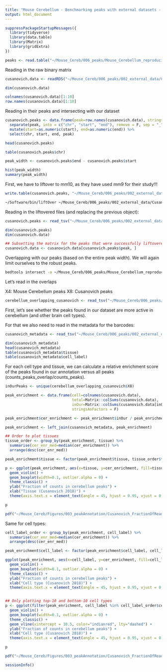 ```yaml
---
title: "Mouse Cerebellum - Benchmarking peaks with external datasets - Cusanovich Cell 2018"
output: html_document
---
```


```r
suppressPackageStartupMessages({
  library(tidyverse)
  library(data.table)
  library(Matrix)
  library(gridExtra)
})
```

```r
peaks <- read.table("~/Mouse_Cereb/006_peaks/Mouse_Cerebellum_reproducible_peaks_summary.txt", header = T, sep = "\t", stringsAsFactors = F)
```

Reading in the raw binary matrix

```r
cusanovich.data <- readRDS("~/Mouse_Cereb/006_peaks/002_external_data/Cusanovich_Cell_2018/atac_matrix.binary.qc_filtered.rds")

dim(cusanovich.data)

colnames(cusanovich.data)[1:10]
row.names(cusanovich.data)[1:10]
```

Reading in their peaks and intersecting with our dataset

```r
cusanovich.peaks <- data.frame(peak=row.names(cusanovich.data), stringsAsFactors = F) %>%
  separate(peak, into = c("chr", "start", "end"), remove = F, sep = "_") %>%
  mutate(start=as.numeric(start), end=as.numeric(end)) %>%
  select(chr, start, end, peak)

head(cusanovich.peaks)

table(cusanovich.peaks$chr)

peak_width <- cusanovich.peaks$end - cusanovich.peaks$start

hist(peak_width)
summary(peak_width)
```

First, we have to liftover to mm10, as they have used mm9 for their study!!!

```r
write.table(cusanovich.peaks, "~/Mouse_Cereb/006_peaks/002_external_data/Cusanovich_Cell_2018/peak_annotation/cusanovich_peaks_mm9.bed", col.names = F, row.names = F, sep = "\t", quote = F)
```

```bash
~/Software/bin/liftOver ~/Mouse_Cereb/006_peaks/002_external_data/Cusanovich_Cell_2018/peak_annotation/cusanovich_peaks_mm9.bed ~/Resources/liftover_chains/mm9ToMm10.over.chain.gz -minMatch=0.9 ~/Mouse_Cereb/006_peaks/002_external_data/Cusanovich_Cell_2018/peak_annotation/cusanovich_peaks_mm10.bed ~/Mouse_Cereb/006_peaks/002_external_data/Cusanovich_Cell_2018/peak_annotation/cusanovich_peaks_mm9_unlifted.bed
```

Reading in the liftovered files (and replacing the previous object):

```r
cusanovich.peaks <- read_tsv("~/Mouse_Cereb/006_peaks/002_external_data/Cusanovich_Cell_2018/peak_annotation/cusanovich_peaks_mm10.bed", col_names = c("chr", "start", "end", "peak"))

dim(cusanovich.peaks)
dim(cusanovich.data)

## Subsetting the matrix for the peaks that were successfully liftovered
cusanovich.data <- cusanovich.data[cusanovich.peaks$peak, ]
```

Overlapping with our peaks (based on the entire peak width). We will again limit ourselves to the robust peaks.

```bash
bedtools intersect -a ~/Mouse_Cereb/006_peaks/Mouse_Cerebellum_reproducible_peaks_robust.bed -b  ~/Mouse_Cereb/006_peaks/002_external_data/Cusanovich_Cell_2018/peak_annotation/cusanovich_peaks_mm10.bed -wa -wb > ~/Mouse_Cereb/006_peaks/002_external_data/Cusanovich_Cell_2018/peak_annotation/Mouse_Cerebellum_overlapping_cusanovich_peaks.txt
```

Let's read in the overlaps

X4: Mouse Cerebellum peaks
X8: Cusanovich peaks

```r
cerebellum_overlapping_cusanovich <- read_tsv("~/Mouse_Cereb/006_peaks/002_external_data/Cusanovich_Cell_2018/peak_annotation/Mouse_Cerebellum_overlapping_cusanovich_peaks.txt", col_names = F)
```

First, let's see whether the peaks found in our dataset are more active in cerebellum (and other brain cell types). 

For that we also need to read in the metadata for the barcodes:

```r
cusanovich_metadata <- read_tsv("~/Mouse_Cereb/006_peaks/002_external_data/Cusanovich_Cell_2018/cell_metadata.txt")

dim(cusanovich_metadata)
head(cusanovich_metadata)
table(cusanovich_metadata$tissue)
table(cusanovich_metadata$cell_label)
```

For each cell type and tissue, we can calculate a relative enrichment score of the peaks found in our annotation versus all peaks (counts_peaks_overlap/counts_peaks).

```r
inOurPeaks <- unique(cerebellum_overlapping_cusanovich$X8)

peak_enrichment <- data.frame(cell=colnames(cusanovich.data),
                              total=Matrix::colSums(cusanovich.data),
                              inOur=Matrix::colSums(cusanovich.data[inOurPeaks,]),
                              stringsAsFactors = F)

peak_enrichment$cer_enrichment <- peak_enrichment$inOur / peak_enrichment$total

peak_enrichment <- left_join(cusanovich_metadata, peak_enrichment)
```

```r
## Order to plot tissues
tissue_order <- group_by(peak_enrichment, tissue) %>%
  summarise(cer_enr_med=median(cer_enrichment)) %>%
  arrange(desc(cer_enr_med))

peak_enrichment$tissue <- factor(peak_enrichment$tissue, tissue_order$tissue)

p <- ggplot(peak_enrichment, aes(x=tissue, y=cer_enrichment, fill=tissue)) +
  geom_violin() +
  geom_boxplot(width=0.1, outlier.alpha = 0) +
  theme_classic() +
  ylab("Fraction of counts in cerebellum peaks") +
  xlab("Tissue (Cusanovich 2018)") +
  theme(axis.text.x = element_text(angle = 45, hjust = 0.95, vjust = 0.95), legend.position = "none")

p

pdf("~/Mouse_Cereb/Figures/003_peakAnnotation/Cusanovich_FractionOfReads_inCerebellumRobustPeaks_byTissue.pdf", width = 5, height = 4, useDingbats = F); print(p); dev.off()
```

Same for cell types:

```r
cell_label_order <- group_by(peak_enrichment, cell_label) %>%
  summarise(cer_enr_med=median(cer_enrichment)) %>%
  arrange(desc(cer_enr_med))

peak_enrichment$cell_label <- factor(peak_enrichment$cell_label, cell_label_order$cell_label)

ggplot(peak_enrichment, aes(x=cell_label, y=cer_enrichment, fill=cell_label)) +
  geom_violin() +
  geom_boxplot(width=0.1, outlier.alpha = 0) +
  theme_classic() +
  ylab("Fraction of counts in cerebellum peaks") +
  xlab("Cell type (Cusanovich 2018)") +
  theme(axis.text.x = element_text(angle = 45, hjust = 0.95, vjust = 0.95), legend.position = "none")


## Only plotting top-10 and bottom-10 cell types
p <- ggplot(filter(peak_enrichment, cell_label %in% cell_label_order$cell_label[c(1:10, (nrow(cell_label_order)-9): nrow(cell_label_order))]), aes(x=cell_label, y=cer_enrichment, fill=cell_label)) +
  geom_violin() +
  geom_boxplot(width=0.1, outlier.alpha = 0) +
  theme_classic() +
  geom_vline(xintercept = 10.5, color="indianred", lty="dashed") +
  ylab("Fraction of counts in cerebellum peaks") +
  xlab("Cell type (Cusanovich 2018)") +
  theme(axis.text.x = element_text(angle = 45, hjust = 0.95, vjust = 0.95), legend.position = "none")

p

pdf("~/Mouse_Cereb/Figures/003_peakAnnotation/Cusanovich_FractionOfReads_inCerebellumRobustPeaks_byCellType.pdf", width = 5, height = 4, useDingbats = F); print(p); dev.off()
```


```r
sessionInfo()
```


